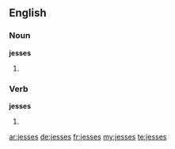 ==English==

===Noun===
'''jesses'''

# {{plural of|[[jess]]}}

===Verb===
'''jesses'''

# {{third-person singular of|[[jess]]}}

[[ar:jesses]]
[[de:jesses]]
[[fr:jesses]]
[[my:jesses]]
[[te:jesses]]
